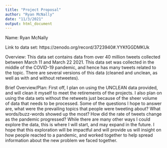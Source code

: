 ```yaml
---
title: "Project Proposal"
author: "Ryan McNally"
date: "11/3/2021"
output: html_document
---
```


Name: Ryan McNally

Link to data set: https://zenodo.org/record/3723940#.YYKfGGDMKUk

Overview: This data set contains data from over 40 million tweets collected between March 11 and March 22 2021. This data set was collected in the middle of the COVID-19 pandemic, and hence has many tweets related to the topic. There are several versions of this data (cleaned and unclean, as well as with and without retweetes).

Brief Overview/Plan: First off, I plan on using the UNCLEAN data provided, and will clean it myself to meet the retirements of the projects. I also plan on using the data sets without the retweets just because of the sheer volume of data that needs to be processed. Some of the questions I hope to answer are, what were the prevailing topics that people were tweeting about? What words/buzz-words showed up the most? How did the rate of tweets change as the pandemic progressed? While there are many other ways I could explore the data, this is where I will start, and may expand in the future. I hope that this exploration will be impactful and will provide us will insight on how people reacted to a pandemic, and worked together to help spread information about the new problem we faced together. 